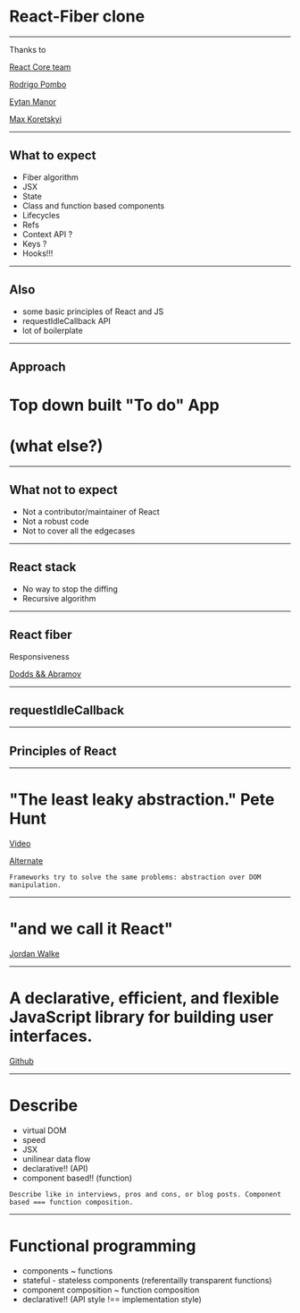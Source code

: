 

<Head>
  <title>React-Fiber clone</title>
</Head>

# React-Fiber clone

---

Thanks to

[React Core team](https://reactjs.org/)

[Rodrigo Pombo](https://engineering.hexacta.com/didact-fiber-incremental-reconciliation-b2fe028dcaec)

[Eytan Manor](https://medium.com/the-guild/under-the-hood-of-reacts-hooks-system-eb59638c9dba)

[Max Koretskyi](https://medium.com/react-in-depth/inside-fiber-in-depth-overview-of-the-new-reconciliation-algorithm-in-react-e1c04700ef6e)

---

## What to expect

- Fiber algorithm
- JSX
- State
- Class and function based components
- Lifecycles
- Refs
- Context API ?
- Keys ?
- Hooks!!!

---

## Also

- some basic principles of React and JS
- requestIdleCallback API
- lot of boilerplate

---

## Approach

# Top down built "To do" App

# (what else?)

---

## What not to expect

- Not a contributor/maintainer of React
- Not a robust code
- Not to cover all the edgecases

---

## React stack

- No way to stop the diffing
- Recursive algorithm

---

## React fiber

Responsiveness

[Dodds && Abramov](https://www.youtube.com/watch?v=crM1iRVGpGQ)

---

## requestIdleCallback

---

## Principles of React

---

# "The least leaky abstraction." Pete Hunt

[Video](https://www.youtube.com/watch?v=x7cQ3mrcKaY)

[Alternate](https://www.youtube.com/watch?v=DgVS-zXgMTk)

```notes
Frameworks try to solve the same problems: abstraction over DOM manipulation.
```

---

# "and we call it React"

[Jordan Walke](https://www.youtube.com/watch?v=GW0rj4sNH2w)

---

# A declarative, efficient, and flexible JavaScript library for building user interfaces.

[Github](https://github.com/facebook/react/)

---

# Describe

- virtual DOM
- speed
- JSX
- unilinear data flow
- declarative!! (API)
- component based!! (function)

```notes
Describe like in interviews, pros and cons, or blog posts. Component based === function composition.
```

---

# Functional programming

- components ~ functions
- stateful - stateless components (referentailly transparent functions)
- component composition ~ function composition
- declarative!! (API style !== implementation style)
